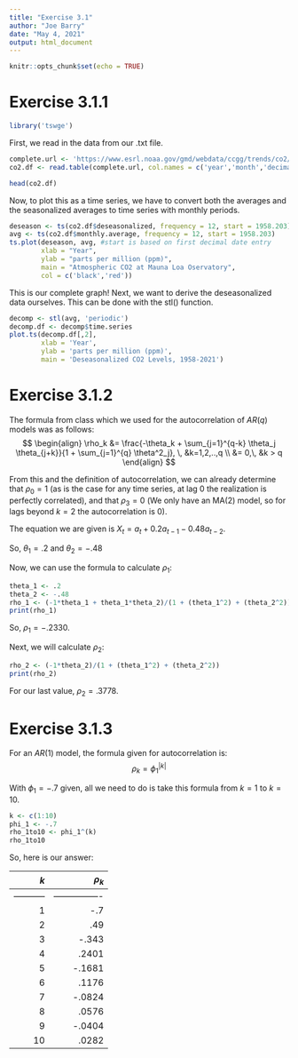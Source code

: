 ---
title: "Exercise 3.1"
author: "Joe Barry"
date: "May 4, 2021"
output: html_document
---

```{r setup, include=FALSE}
knitr::opts_chunk$set(echo = TRUE)
```

# Exercise 3.1.1

```{r}
library('tswge')
```

First, we read in the data from our .txt file.

```{r}
complete.url <- 'https://www.esrl.noaa.gov/gmd/webdata/ccgg/trends/co2/co2_mm_mlo.txt'
co2.df <- read.table(complete.url, col.names = c('year','month','decimal date','monthly average','deseasonalized','ndays','stdays', 'uncertainty'))
```

```{r}
head(co2.df)
```

Now, to plot this as a time series, we have to convert both the averages and the seasonalized averages to time series with monthly periods.

```{r}
deseason <- ts(co2.df$deseasonalized, frequency = 12, start = 1958.203)
avg <- ts(co2.df$monthly.average, frequency = 12, start = 1958.203)
ts.plot(deseason, avg, #start is based on first decimal date entry
        xlab = "Year",
        ylab = "parts per million (ppm)",
        main = "Atmospheric CO2 at Mauna Loa Oservatory",
        col = c('black','red'))
```

This is our complete graph! Next, we want to derive the deseasonalized data ourselves. This can be done with the stl() function.

```{r}
decomp <- stl(avg, 'periodic')
decomp.df <- decomp$time.series
plot.ts(decomp.df[,2],
        xlab = 'Year',
        ylab = 'parts per million (ppm)',
        main = 'Deseasonalized CO2 Levels, 1958-2021')
```


# Exercise 3.1.2

The formula from class which we used for the autocorrelation of $AR(q)$ models was as follows: 
$$
\begin{align}
\rho_k &= \frac{-\theta_k + \sum_{j=1}^{q-k} \theta_j \theta_{j+k}}{1 + \sum_{j=1}^{q} \theta^2_j}, \, &k=1,2,..,q \\
&= 0,\, &k > q
\end{align}
$$


From this and the definition of autocorrelation, we can already determine that $\rho_0 = 1$ (as is the case for any time series, at lag 0 the realization is perfectly correlated), and that $\rho_3 = 0$ (We only have an MA(2) model, so for lags beyond $k = 2$ the autocorrelation is 0). 

The equation we are given is $X_t = a_t + 0.2 a_{t-1} - 0.48 a_{t-2}$. 

So, $\theta_1 = .2$ and $\theta_2 = -.48$

Now, we can use the formula to calculate $\rho_1$:

```{r}
theta_1 <- .2
theta_2 <- -.48
rho_1 <- (-1*theta_1 + theta_1*theta_2)/(1 + (theta_1^2) + (theta_2^2))
print(rho_1)
```

So, $\rho_1 = -.2330$.

Next, we will calculate $\rho_2$:

```{r}
rho_2 <- (-1*theta_2)/(1 + (theta_1^2) + (theta_2^2))
print(rho_2)
```

For our last value, $\rho_2 = .3778$.


# Exercise 3.1.3

For an $AR(1)$ model, the formula given for autocorrelation is: 
$$
\rho_k = {\phi_1}^{|k|}
$$

With $\phi_1 = -.7$ given, all we need to do is take this formula from $k=1$ to $k=10$.

```{r}
k <- c(1:10)
phi_1 <- -.7
rho_1to10 <- phi_1^(k)
rho_1to10
```

So, here is our answer:

| $k$         | $\rho_k$         | 
| ----------: | ---------------: | 
| ----------- | ---------------- |
| 1 | -.7 |
| 2| .49 |
| 3 | -.343 |
| 4 | .2401 |
| 5 | -.1681 |
| 6 | .1176 |
| 7 | -.0824 |
| 8 | .0576 |
| 9 | -.0404 |
| 10 | .0282 |




